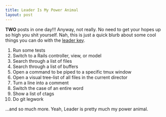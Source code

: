 ```yaml
---
title: Leader Is My Power Animal
layout: post
---
```


__TWO__ posts in one day!!! Anyway, not really. No need to get your
hopes up so high you shit yourself. Nah, this is just a quick blurb
about some cool things you can do with the [leader key][1].

1. Run some tests
1. Switch to a Rails controller, view, or model
1. Search through a list of files
1. Search through a list of buffers
1. Open a command to be piped to a specific tmux window
1. Open a visual tree-list of all files in the current director
1. Turn a line into a comment
1. Switch the case of an entire word
1. Show a list of ctags
1. Do git legwork

...and so much more. Yeah, Leader is pretty much my power animal.

[1]: http://stackoverflow.com/questions/1764263/what-is-the-leader-in-a-vimrc-file
